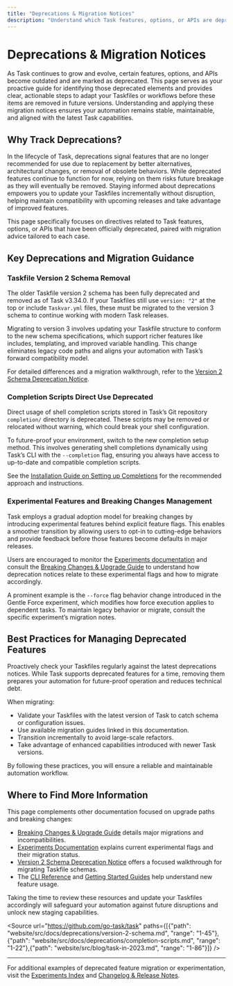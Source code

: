 ```yaml
---
title: "Deprecations & Migration Notices"
description: "Understand which Task features, options, or APIs are deprecated, with actionable steps or alternatives. Use this page to proactively adapt your Taskfiles and scripts before removal of deprecated behavior in future versions."
---
```


# Deprecations & Migration Notices

As Task continues to grow and evolve, certain features, options, and APIs become outdated and are marked as deprecated. This page serves as your proactive guide for identifying those deprecated elements and provides clear, actionable steps to adapt your Taskfiles or workflows before these items are removed in future versions. Understanding and applying these migration notices ensures your automation remains stable, maintainable, and aligned with the latest Task capabilities.

## Why Track Deprecations?

In the lifecycle of Task, deprecations signal features that are no longer recommended for use due to replacement by better alternatives, architectural changes, or removal of obsolete behaviors. While deprecated features continue to function for now, relying on them risks future breakage as they will eventually be removed. Staying informed about deprecations empowers you to update your Taskfiles incrementally without disruption, helping maintain compatibility with upcoming releases and take advantage of improved features.

This page specifically focuses on directives related to Task features, options, or APIs that have been officially deprecated, paired with migration advice tailored to each case.

## Key Deprecations and Migration Guidance

### Taskfile Version 2 Schema Removal

The older Taskfile version 2 schema has been fully deprecated and removed as of Task v3.34.0. If your Taskfiles still use `version: "2"` at the top or include `Taskvar.yml` files, these must be migrated to the version 3 schema to continue working with modern Task releases.

Migrating to version 3 involves updating your Taskfile structure to conform to the new schema specifications, which support richer features like includes, templating, and improved variable handling. This change eliminates legacy code paths and aligns your automation with Task’s forward compatibility model.

For detailed differences and a migration walkthrough, refer to the [Version 2 Schema Deprecation Notice](https://taskfile.dev/deprecations/version-2-schema).

### Completion Scripts Direct Use Deprecated

Direct usage of shell completion scripts stored in Task’s Git repository `completion/` directory is deprecated. These scripts may be removed or relocated without warning, which could break your shell configuration.

To future-proof your environment, switch to the new completion setup method. This involves generating shell completions dynamically using Task’s CLI with the `--completion` flag, ensuring you always have access to up-to-date and compatible completion scripts.

See the [Installation Guide on Setting up Completions](/docs/installation#setup-completions) for the recommended approach and instructions.

### Experimental Features and Breaking Changes Management

Task employs a gradual adoption model for breaking changes by introducing experimental features behind explicit feature flags. This enables a smoother transition by allowing users to opt-in to cutting-edge behaviors and provide feedback before those features become defaults in major releases.

Users are encouraged to monitor the [Experiments documentation](https://taskfile.dev/experiments) and consult the [Breaking Changes & Upgrade Guide](/changelog/release-notes-history/breaking-changes-upgrade) to understand how deprecation notices relate to these experimental flags and how to migrate accordingly.

A prominent example is the `--force` flag behavior change introduced in the Gentle Force experiment, which modifies how force execution applies to dependent tasks. To maintain legacy behavior or migrate, consult the specific experiment’s migration notes.

## Best Practices for Managing Deprecated Features

Proactively check your Taskfiles regularly against the latest deprecations notices. While Task supports deprecated features for a time, removing them prepares your automation for future-proof operation and reduces technical debt.

When migrating:

- Validate your Taskfiles with the latest version of Task to catch schema or configuration issues.
- Use available migration guides linked in this documentation.
- Transition incrementally to avoid large-scale refactors.
- Take advantage of enhanced capabilities introduced with newer Task versions.

By following these practices, you will ensure a reliable and maintainable automation workflow.

## Where to Find More Information

This page complements other documentation focused on upgrade paths and breaking changes:

- [Breaking Changes & Upgrade Guide](/changelog/release-notes-history/breaking-changes-upgrade) details major migrations and incompatibilities.
- [Experiments Documentation](https://taskfile.dev/experiments) explains current experimental flags and their migration status.
- [Version 2 Schema Deprecation Notice](https://taskfile.dev/deprecations/version-2-schema) offers a focused walkthrough for migrating Taskfile schemas.
- The [CLI Reference](/reference/cli/) and [Getting Started Guides](/getting-started/onboarding-essentials) help understand new feature usage.

Taking the time to review these resources and update your Taskfiles accordingly will safeguard your automation against future disruptions and unlock new staging capabilities.

<Source url="https://github.com/go-task/task" paths={[{"path": "website/src/docs/deprecations/version-2-schema.md", "range": "1-45"},{"path": "website/src/docs/deprecations/completion-scripts.md", "range": "1-22"},{"path": "website/src/blog/task-in-2023.md", "range": "1-86"}]} />

---

For additional examples of deprecated feature migration or experimentation, visit the [Experiments Index](https://taskfile.dev/experiments) and [Changelog & Release Notes](https://taskfile.dev/changelog).